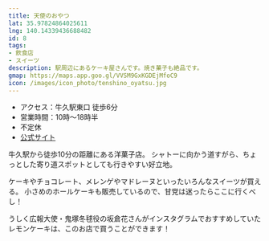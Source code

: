 ```yaml
---
title: 天使のおやつ
lat: 35.97824864025611
lng: 140.14339436688482
id: 8
tags:
- 飲食店
- スイーツ
description: 駅周辺にあるケーキ屋さんです。焼き菓子も絶品です。
gmap: https://maps.app.goo.gl/VVSM9GxKGDEjMfoC9
icon: /images/icon_photo/tenshino_oyatsu.jpg
---
```


<LinkedImage
  src="/images/photos/tenshino_oyatsu-sign.jpg"
  href="/photo_pages/tenshino_oyatsu-sign"
/>

- アクセス：牛久駅東口 徒歩6分
- 営業時間：10時～18時半
- 不定休
- [公式サイト](https://tenshino-oyatsu.com/)

牛久駅から徒歩10分の距離にある洋菓子店。
シャトーに向かう道すがら、ちょっとした寄り道スポットとしても行きやすい好立地。

ケーキやチョコレート、メレンゲやマドレーヌといったいろんなスイーツが買える。
小さめのホールケーキも販売しているので、甘党は迷ったらここに行くべし！

うしく広報大使・鬼塚冬毬役の坂倉花さんがインスタグラムでおすすめしていたレモンケーキは、このお店で買うことができます！

<LinkedImage
  src="/images/photos/tenshino_oyatsu-menus.jpg"
  href="/photo_pages/tenshino_oyatsu-menus"
/>

<LinkedImage
  src="/images/photos/tenshino_oyatsu-madeleine.jpg"
  href="/photo_pages/tenshino_oyatsu-madeleine"
/>

